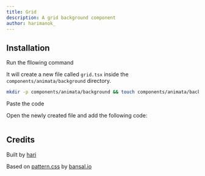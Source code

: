 ```yaml
---
title: Grid
description: A grid background component
author: harimanok_
---
```


<ComponentPreview name="background-grid--docs" />

## Installation

<Steps>
<Step>Run the fllowing command</Step>

It will create a new file called `grid.tsx` inside the `components/animata/background` directory.

```bash
mkdir -p components/animata/background && touch components/animata/background/grid.tsx
```

<Step>Paste the code</Step>

Open the newly created file and add the following code:

```jsx file=<rootDir>/animata/background/grid.tsx

```

</Steps>

## Credits

Built by [hari](https://github.com/hari)

Based on [pattern.css](https://bansal.io/pattern-css) by [bansal.io](https://bansal.io/)
